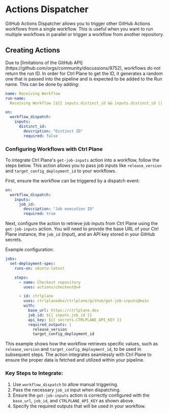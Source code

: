 
# Actions Dispatcher

GitHub Actions Dispatcher allows you to trigger other GitHub Actions workflows
from a single workflow. This is useful when you want to run multiple workflows
in parallel or trigger a workflow from another repository.

## Creating Actions

<Callout type="info">
  Due to [limitations of the GitHub API](https://github.com/orgs/community/discussions/9752), workflows do not return the run ID. In order for Ctrl Plane to get the ID, it generates a random one that is passed into the pipeline and is expected to be added to the Run name. This can be done by adding:

```yaml
name: Receiving Workflow
run-name:
  Receiving Workflow [${{ inputs.distinct_id && inputs.distinct_id || 'N/A' }}]

on:
  workflow_dispatch:
    inputs:
      distinct_id:
        description: "Distinct ID"
        required: false
```

</Callout>

### Configuring Workflows with Ctrl Plane

To integrate Ctrl Plane's `get-job-inputs` action into a workflow, follow the
steps below. This action allows you to pass job inputs like `release_version`
and `target_config_deployment_id` to your workflows.

First, ensure the workflow can be triggered by a dispatch event:

```yaml
on:
  workflow_dispatch:
    inputs:
      job_id:
        description: "Job execution ID"
        required: true
```

Next, configure the action to retrieve job inputs from Ctrl Plane using the
`get-job-inputs` action. You will need to provide the base URL of your Ctrl
Plane instance, the `job_id` (input), and an API key stored in your GitHub
secrets.

Example configuration:

```yaml
jobs:
  set-deployment-spec:
    runs-on: ubuntu-latest

    steps:
      - name: Checkout repository
        uses: actions/checkout@v4

      - id: ctrlplane
        uses: ctrlplanedev/ctrlplane/github/get-job-inputs@main
        with:
          base_url: https://ctrlplane.dev
          job_id: ${{ inputs.job_id }}
          api_key: ${{ secrets.CTRLPLANE_API_KEY }}
          required_outputs: |
            release_version
            target_config_deployment_id
```

This example shows how the workflow retrieves specific values, such as
`release_version` and `target_config_deployment_id`, to be used in subsequent
steps. The action integrates seamlessly with Ctrl Plane to ensure the proper
data is fetched and utilized within your pipeline.

### Key Steps to Integrate:

1. Use `workflow_dispatch` to allow manual triggering.
2. Pass the necessary `job_id` input when dispatching.
3. Ensure the `get-job-inputs` action is correctly configured with the
   `base_url`, `job_id`, and `CTRLPLANE_API_KEY` as shown above.
4. Specify the required outputs that will be used in your workflow.
